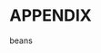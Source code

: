 <!-- We don't want to number our chapters anymore. -->
\docBodyfalse

<!-- MULTIPLE APPENDICIES -->
<!-- silence the code below if only one appendix -->
<!-- If there are multiple appendicies, we should format it this way. I am told
that now the grad school wants "APPENDIX A" above the first appendix etc for
multi appendicies. I have included this option into the multiAppendix
conditional under the assumption this is true. -->
\titleformat{\chapter}[hang]{\uppercase}{}{0pt}{\centering\realSingleSpace Appendix \thechapter \\[-5pt]}\raggedright\doublespacing
\setcounter{secnumdepth}{-1} <!-- We don't want the Appendix to have a number, but it should be linked. -->
\phantomsection <!-- We use a phantom section under the assumption that the appendicies will each individually be named via a \chapter command in the file.-->
\addtocontents{toc}{\vspace{2 mm}}
\addtocontents{toc}{\protect\contentsline{part}{APPENDIX}{}{}}
\setcounter{secnumdepth}{4}
\newcounter{appendixVal} <!-- Use an entirely different counter for Appendicies to avoid hyperref misdirections to other already existing chapters. -->
\setcounter{appendixVal}{-2} <!-- The counter is double counting for some reason, starting the counter at -2, Since the counter is stepped before the label is made. -->
\let\appendixChapter\chapter <!-- Save the normal \chapter command so we can temporarily hijack it. -->
\renewcommand{\chapter}[1]{\stepcounter{appendixVal}\appendixChapter{#1}} <!-- Append a stepcounter to the Appendix counter to the normal chapter command. -->
\renewcommand{\thechapter}{\Alph{appendixVal}} <!-- Force the ToC to display and link using the new counter. -->
<!-- END MULTIPLE APPENDICIES -->

<!-- Un-silence the following line if you aren't importing a pdf -->
# APPENDIX {-}

beans

<!-- END APPENDICIES -->
\let\chapter\appendixChapter <!--  Reset the chapter command back to normal now that appendix is done. -->
\titleformat{\chapter}[hang]{\uppercase}{}{0pt}{\centering\realSingleSpace\ifdocBody CHAPTER \thechapter \\[-5pt] \fi}\raggedright\doublespacing
